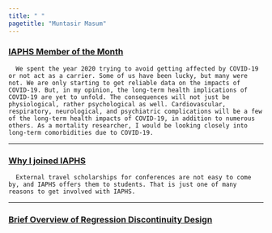 ```yaml
---
title: " "
pagetitle: "Muntasir Masum"
---
```


<link rel="stylesheet" href="styles.css" type="text/css"> <link rel="stylesheet" href="academicicons/css/academicons.min.css"/>

### [IAPHS Member of the Month](https://iaphs.org/member-of-the-month-muntasir-masum/)

      We spent the year 2020 trying to avoid getting affected by COVID-19 or not act as a carrier. Some of us have been lucky, but many were not. We are only starting to get reliable data on the impacts of COVID-19. But, in my opinion, the long-term health implications of COVID-19 are yet to unfold. The consequences will not just be physiological, rather psychological as well. Cardiovascular, respiratory, neurological, and psychiatric complications will be a few of the long-term health impacts of COVID-19, in addition to numerous others. As a mortality researcher, I would be looking closely into long-term comorbidities due to COVID-19.

______________________________________________________________________________________________________________________

### [Why I joined IAPHS](https://iaphs.org/embracing-iaphs-and-interdisciplinary-research-a-graduate-students-journey/)

      External travel scholarships for conferences are not easy to come by, and IAPHS offers them to students. That is just one of many reasons to get involved with IAPHS.
    
______________________________________________________________________________________________________________________

### [Brief Overview of Regression Discontinuity Design](https://rpubs.com/muntasir_masum/rdd)

